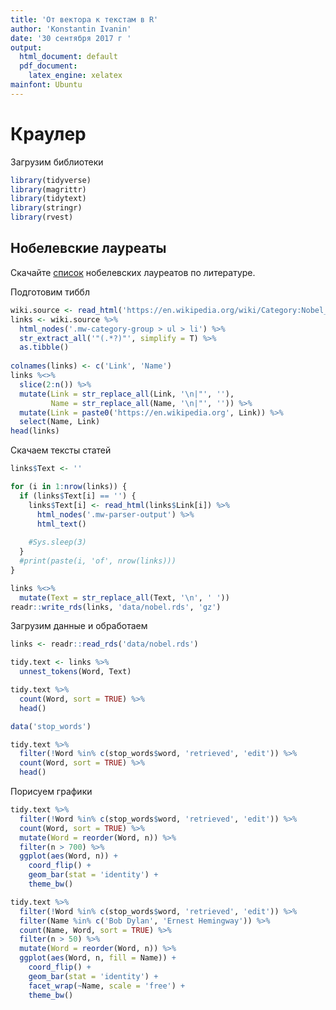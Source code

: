 ```yaml
---
title: 'От вектора к текстам в R'
author: 'Konstantin Ivanin'
date: '30 сентября 2017 г '
output:
  html_document: default
  pdf_document:
    latex_engine: xelatex
mainfont: Ubuntu
---
```


# Краулер

Загрузим библиотеки

```r
library(tidyverse)
library(magrittr)
library(tidytext)
library(stringr)
library(rvest)
```

## Нобелевские лауреаты
Скачайте [список](https://en.wikipedia.org/wiki/Category:Nobel_laureates_in_Literature) нобелевских лауреатов по литературе.

Подготовим тиббл

```r
wiki.source <- read_html('https://en.wikipedia.org/wiki/Category:Nobel_laureates_in_Literature')
links <- wiki.source %>% 
  html_nodes('.mw-category-group > ul > li') %>% 
  str_extract_all('"(.*?)"', simplify = T) %>% 
  as.tibble()
  
colnames(links) <- c('Link', 'Name')
links %<>% 
  slice(2:n()) %>% 
  mutate(Link = str_replace_all(Link, '\n|"', ''),
         Name = str_replace_all(Name, '\n|"', '')) %>% 
  mutate(Link = paste0('https://en.wikipedia.org', Link)) %>% 
  select(Name, Link) 
head(links)
```

Скачаем тексты статей

```r
links$Text <- ''

for (i in 1:nrow(links)) {
  if (links$Text[i] == '') {
    links$Text[i] <- read_html(links$Link[i]) %>% 
      html_nodes('.mw-parser-output') %>% 
      html_text()
    
    #Sys.sleep(3)  
  }
  #print(paste(i, 'of', nrow(links)))
}

links %<>% 
  mutate(Text = str_replace_all(Text, '\n', ' '))
readr::write_rds(links, 'data/nobel.rds', 'gz')
```

Загрузим данные и обработаем

```r
links <- readr::read_rds('data/nobel.rds')

tidy.text <- links %>% 
  unnest_tokens(Word, Text)

tidy.text %>% 
  count(Word, sort = TRUE) %>% 
  head()

data('stop_words')

tidy.text %>% 
  filter(!Word %in% c(stop_words$word, 'retrieved', 'edit')) %>% 
  count(Word, sort = TRUE) %>% 
  head()
```

Порисуем графики

```r
tidy.text %>% 
  filter(!Word %in% c(stop_words$word, 'retrieved', 'edit')) %>% 
  count(Word, sort = TRUE) %>% 
  mutate(Word = reorder(Word, n)) %>%
  filter(n > 700) %>% 
  ggplot(aes(Word, n)) +
    coord_flip() +
    geom_bar(stat = 'identity') +
    theme_bw()

tidy.text %>% 
  filter(!Word %in% c(stop_words$word, 'retrieved', 'edit')) %>% 
  filter(Name %in% c('Bob Dylan', 'Ernest Hemingway')) %>% 
  count(Name, Word, sort = TRUE) %>% 
  filter(n > 50) %>% 
  mutate(Word = reorder(Word, n)) %>%
  ggplot(aes(Word, n, fill = Name)) +
    coord_flip() +
    geom_bar(stat = 'identity') +
    facet_wrap(~Name, scale = 'free') +
    theme_bw()

```




